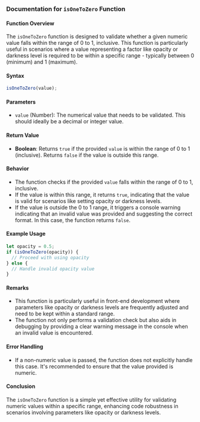 ### Documentation for `isOneToZero` Function

#### Function Overview

The `isOneToZero` function is designed to validate whether a given numeric value falls within the range of 0 to 1, inclusive. This function is particularly useful in scenarios where a value representing a factor like opacity or darkness level is required to be within a specific range - typically between 0 (minimum) and 1 (maximum).

#### Syntax

```javascript
isOneToZero(value);
```

#### Parameters

- `value` (Number): The numerical value that needs to be validated. This should ideally be a decimal or integer value.

#### Return Value

- **Boolean**: Returns `true` if the provided `value` is within the range of 0 to 1 (inclusive). Returns `false` if the value is outside this range.

#### Behavior

- The function checks if the provided `value` falls within the range of 0 to 1, inclusive.
- If the value is within this range, it returns `true`, indicating that the value is valid for scenarios like setting opacity or darkness levels.
- If the value is outside the 0 to 1 range, it triggers a console warning indicating that an invalid value was provided and suggesting the correct format. In this case, the function returns `false`.

#### Example Usage

```javascript
let opacity = 0.5;
if (isOneToZero(opacity)) {
  // Proceed with using opacity
} else {
  // Handle invalid opacity value
}
```

#### Remarks

- This function is particularly useful in front-end development where parameters like opacity or darkness levels are frequently adjusted and need to be kept within a standard range.
- The function not only performs a validation check but also aids in debugging by providing a clear warning message in the console when an invalid value is encountered.

#### Error Handling

- If a non-numeric value is passed, the function does not explicitly handle this case. It's recommended to ensure that the value provided is numeric.

#### Conclusion

The `isOneToZero` function is a simple yet effective utility for validating numeric values within a specific range, enhancing code robustness in scenarios involving parameters like opacity or darkness levels.
